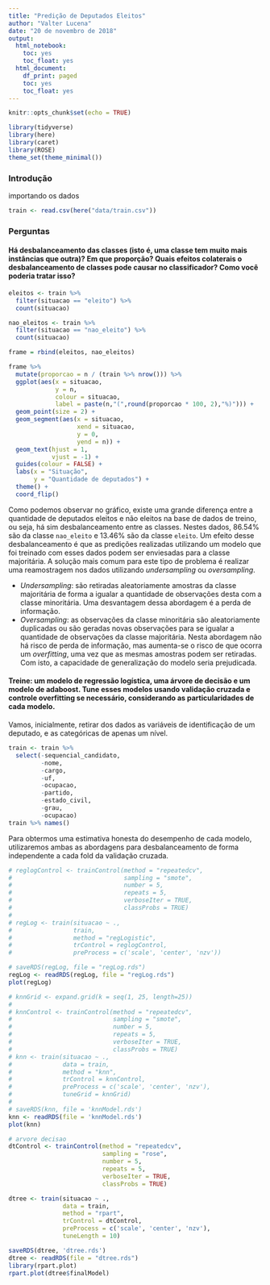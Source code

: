 ```yaml
---
title: "Predição de Deputados Eleitos"
author: "Valter Lucena"
date: "20 de novembro de 2018"
output: 
  html_notebook:
    toc: yes
    toc_float: yes
  html_document:
    df_print: paged
    toc: yes
    toc_float: yes
---
```


```r
knitr::opts_chunk$set(echo = TRUE)
```

```r
library(tidyverse)
library(here)
library(caret)
library(ROSE)
theme_set(theme_minimal())
```


### Introdução

importando os dados

```r
train <- read.csv(here("data/train.csv")) 
```


### Perguntas

#### Há desbalanceamento das classes (isto é, uma classe tem muito mais instâncias que outra)? Em que proporção? Quais efeitos colaterais o desbalanceamento de classes pode causar no classificador? Como você poderia tratar isso?

```r
eleitos <- train %>% 
  filter(situacao == "eleito") %>% 
  count(situacao)

nao_eleitos <- train %>% 
  filter(situacao == "nao_eleito") %>% 
  count(situacao)

frame = rbind(eleitos, nao_eleitos)

frame %>% 
  mutate(proporcao = n / (train %>% nrow())) %>% 
  ggplot(aes(x = situacao,
             y = n,
             colour = situacao,
             label = paste(n,"(",round(proporcao * 100, 2),"%)"))) +
  geom_point(size = 2) +
  geom_segment(aes(x = situacao,
                   xend = situacao,
                   y = 0,
                   yend = n)) +
  geom_text(hjust = 1,
            vjust = -1) +
  guides(colour = FALSE) +
  labs(x = "Situação",
       y = "Quantidade de deputados") +
  theme() +
  coord_flip()
```

Como podemos observar no gráfico, existe uma grande diferença entre a quantidade de deputados eleitos e não eleitos na base de dados de treino, ou seja, há sim desbalanceamento entre as classes. Nestes dados, 86.54% são da classe `nao_eleito` e 13.46% são da classe `eleito`. Um efeito desse desbalanceamento é que as predições realizadas utilizando um modelo que foi treinado com esses dados podem ser enviesadas para a classe majoritária. A solução mais comum para este tipo de problema é realizar uma reamostragem nos dados utilizando *undersampling* ou *oversampling*.

* *Undersampling*: são retiradas aleatoriamente amostras da classe majoritária de forma a igualar a quantidade de observações desta com a classe minoritária. Uma desvantagem dessa abordagem é a perda de informação.
* *Oversampling*: as observações da classe minoritária são aleatoriamente duplicadas ou são geradas novas observações para se igualar a quantidade de observações da classe majoritária. Nesta abordagem não há risco de perda de informação, mas aumenta-se o risco de que ocorra um *overfitting*, uma vez que as mesmas amostras podem ser retiradas. Com isto, a capacidade de generalização do modelo seria prejudicada. 

#### Treine: um modelo de regressão logística, uma árvore de decisão e um modelo de adaboost. Tune esses modelos usando validação cruzada e controle overfitting se necessário, considerando as particularidades de cada modelo. 

Vamos, inicialmente, retirar dos dados as variáveis de identificação de um deputado, e as categóricas de apenas um nível.

```r
train <- train %>% 
  select(-sequencial_candidato,
         -nome,
         -cargo,
         -uf,
         -ocupacao,
         -partido,
         -estado_civil,
         -grau,
         -ocupacao)
train %>% names()
```


Para obtermos uma estimativa honesta do desempenho de cada modelo, utilizaremos ambas as abordagens para desbalanceamento de forma independente a cada fold da validação cruzada.

```r
# reglogControl <- trainControl(method = "repeatedcv",
#                               sampling = "smote",
#                               number = 5,
#                               repeats = 5,
#                               verboseIter = TRUE,
#                               classProbs = TRUE)
# 
# regLog <- train(situacao ~ .,
#                 train,
#                 method = "regLogistic",
#                 trControl = reglogControl,
#                 preProcess = c('scale', 'center', 'nzv'))

# saveRDS(regLog, file = "regLog.rds")
regLog <- readRDS(regLog, file = "regLog.rds")
plot(regLog)
```


```r
# knnGrid <- expand.grid(k = seq(1, 25, length=25))
# 
# knnControl <- trainControl(method = "repeatedcv",
#                            sampling = "smote",
#                            number = 5,
#                            repeats = 5,
#                            verboseIter = TRUE,
#                            classProbs = TRUE)
# knn <- train(situacao ~ .,
#              data = train,
#              method = "knn",
#              trControl = knnControl,
#              preProcess = c('scale', 'center', 'nzv'),
#              tuneGrid = knnGrid)
# 
# saveRDS(knn, file = 'knnModel.rds')
knn <- readRDS(file = 'knnModel.rds')
plot(knn)
```

```r
# arvore decisao
dtControl <- trainControl(method = "repeatedcv",
                          sampling = "rose",
                          number = 5,
                          repeats = 5,
                          verboseIter = TRUE,
                          classProbs = TRUE)

dtree <- train(situacao ~ .,
               data = train,
               method = "rpart",
               trControl = dtControl,
               preProcess = c('scale', 'center', 'nzv'),
               tuneLength = 10)

saveRDS(dtree, 'dtree.rds')
dtree <- readRDS(file = "dtree.rds")
library(rpart.plot)
rpart.plot(dtree$finalModel)
```

